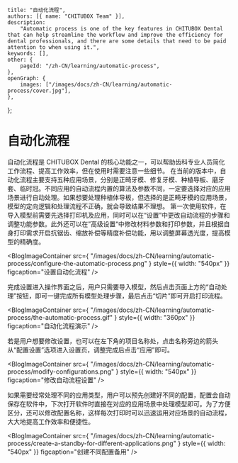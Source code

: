 	title: "自动化流程",
	authors: [{ name: "CHITUBOX Team" }],
	description:
		"Automatic process is one of the key features in CHITUBOX Dental that can help streamline the workflow and improve the efficiency for dental professionals, and there are some details that need to be paid attention to when using it.",
	keywords: [],
	other: {
		pageId: "/zh-CN/learning/automatic-process",
	},
	openGraph: {
		images: ["/images/docs/zh-CN/learning/automatic-process/cover.jpg"],
	},
};

# 自动化流程

自动化流程是 CHITUBOX Dental 的核心功能之一，可以帮助齿科专业人员简化工作流程、提高工作效率，但在使用时需要注意一些细节。
在当前的版本中，自动化流程主要支持五种应用场景，分别是正畸牙模、修复牙模、种植导板、磨牙套、临时冠。不同应用的自动流程内置的算法及参数不同，一定要选择对应的应用场景进行自动处理。如果想要处理种植体导板，但选择的是正畸牙模的应用场景，模型的定向逻辑和处理流程不正确，就会导致结果不理想。
第一次使用软件，在导入模型前需要先选择打印机及应用，同时可以在“设置”中更改自动流程的步骤和调整功能参数。此外还可以在”高级设置“中修改材料参数和打印参数，并且根据自身打印需求开启抗锯齿、缩放补偿等精度补偿功能，用以调整屏幕透光度，提高模型的精确度。

<BlogImageContainer
	src={
		"/images/docs/zh-CN/learning/automatic-process/configure-the-automatic-process.png"
	}
	style={{ width: "540px" }}
	figcaption="设置自动化流程"
/>

完成设置进入操作界面之后，用户只需要导入模型，然后点击页面上方的“自动处理”按钮，即可一键完成所有模型处理步骤，最后点击“切片”即可开启打印流程。

<BlogImageContainer
	src={
		"/images/docs/zh-CN/learning/automatic-process/the-automatic-process.gif"
	}
	style={{ width: "360px" }}
	figcaption="自动化流程演示"
/>

若是用户想要修改设置，也可以在左下角的项目名称处，点击名称旁边的箭头从“配置设置”选项进入设置页，调整完成后点击“应用”即可。

<BlogImageContainer
	src={
		"/images/docs/zh-CN/learning/automatic-process/modify-configurations.png"
	}
	style={{ width: "540px" }}
	figcaption="修改自动流程设置"
/>

如果需要经常处理不同的应用类型，用户可以预先创建好不同的配置，配置会自动保存在软件中，下次打开软件时直接在对应的应用场景中处理模型即可。为了方便区分，还可以修改配置名称，这样每次打印时可以迅速运用对应场景的自动流程，大大地提高工作效率和便捷性。

<BlogImageContainer
	src={
		"/images/docs/zh-CN/learning/automatic-process/create-a-standby-for-different-applications.png"
	}
	style={{ width: "540px" }}
	figcaption="创建不同配置备用"
/>
